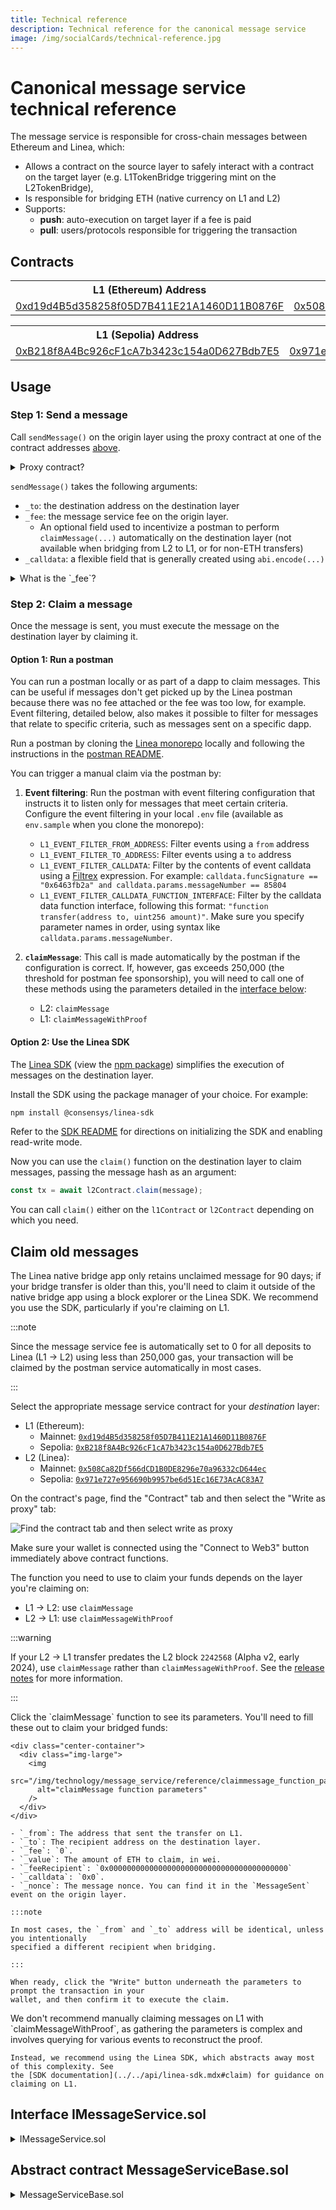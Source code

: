 ```yaml
---
title: Technical reference
description: Technical reference for the canonical message service
image: /img/socialCards/technical-reference.jpg
---
```



# Canonical message service technical reference

The message service is responsible for cross-chain messages between Ethereum and Linea, which:

- Allows a contract on the source layer to safely interact with a contract on the target layer 
(e.g. L1TokenBridge triggering mint on the L2TokenBridge),
- Is responsible for bridging ETH (native currency on L1 and L2)
- Supports:
  - **push**: auto-execution on target layer if a fee is paid
  - **pull**: users/protocols responsible for triggering the transaction

## Contracts

<Tabs groupId="Mainnet-Testnet" className="my-tabs">
  <TabItem value="Mainnet" label="Mainnet" default>
    <table>
      <tbody>
        <tr>
          <th>L1 (Ethereum) Address</th>
          <th>L2 (Linea) Address</th>
        </tr>
        <tr>
          <td>
            <a href="https://etherscan.io/address/0xd19d4B5d358258f05D7B411E21A1460D11B0876F">
              0xd19d4B5d358258f05D7B411E21A1460D11B0876F
            </a>
          </td>
          <td>
            <a href="https://lineascan.build/address/0x508Ca82Df566dCD1B0DE8296e70a96332cD644ec">
              0x508Ca82Df566dCD1B0DE8296e70a96332cD644ec
            </a>
          </td>
        </tr>
      </tbody>
    </table>
  </TabItem>
    <TabItem value="Linea Sepolia" label="Linea Sepolia">
    <table>
      <tbody>
        <tr>
          <th>L1 (Sepolia) Address</th>
          <th>L2 (Linea Sepolia) Address</th>
        </tr>
        <tr>
          <td>
            <a href="https://sepolia.etherscan.io/address/0xB218f8A4Bc926cF1cA7b3423c154a0D627Bdb7E5">
            0xB218f8A4Bc926cF1cA7b3423c154a0D627Bdb7E5
            </a>
          </td>
          <td>
            <a href="https://sepolia.lineascan.build/address/0x971e727e956690b9957be6d51ec16e73acac83a7">
            0x971e727e956690b9957be6d51Ec16E73AcAC83A7
            </a>
          </td>
        </tr>
      </tbody>
    </table>
  </TabItem>
</Tabs>

## Usage

### Step 1: Send a message

Call `sendMessage()` on the origin layer using the proxy contract at one of the contract addresses 
[above](#contracts).

<details>

<summary>Proxy contract?</summary>

A proxy contract is one that simply points towards the actual "implementation" contracts. This model
is beneficial as it allows the implementation contracts to be upgraded independently of the proxy,
allowing contract upgrades without having to start afresh and lose the proxy contract's history. 
When the implementation contracts are updated, the proxy contract is simply amended to point 
towards the new implementation contract addresses.

</details>

`sendMessage()` takes the following arguments:

- `_to`: the destination address on the destination layer
- `_fee`: the message service fee on the origin layer. 
  - An optional field used to incentivize a postman to perform `claimMessage(...)` automatically 
  on the destination layer (not available when bridging from L2 to L1, or for non-ETH transfers)
- `_calldata`: a flexible field that is generally created using `abi.encode(...)`

<details>

  <summary>What is the `_fee`?</summary>

  **L1 -> L2:**
  - Automatic claiming: 0 (The postman fee is sponsored by Linea.)
  - Manual claiming: 0

  :::note

  The postman fee for automatic claiming is only sponsored for transactions using less than 
  250,000 gas. Where sponsorship doesn't apply, the postman fee = `target layer gas price * (gas 
  estimated + gas limit surplus) * margin`, where:

  - `target layer gas price` = `eth_gasPrice` on the target layer
  - `gas estimated` = the current gas estimation
  - `gas limit surplus` = 6000
  - `margin` = 2

  :::

  **L2 -> L1:**
  - Manual claiming: 0.001 ETH (anti-DDOS fee)

  _Automatic claiming is not available for L2 -> L1._

  See our [main bridge page](../../get-started/how-to/bridge.mdx) for more information on the 
  execution fees that apply.

</details>

### Step 2: Claim a message

Once the message is sent, you must execute the message on the destination layer by claiming it.

#### Option 1: Run a postman

You can run a postman locally or as part of a dapp to claim messages. This can be useful if messages 
don't get picked up by the Linea postman because there was no fee attached or the fee was too low, 
for example. Event filtering, detailed below, also makes it possible to filter for messages
that relate to specific criteria, such as messages sent on a specific dapp.

Run a postman by cloning the [Linea monorepo](https://github.com/Consensys/linea-monorepo) 
locally and following the instructions in the [postman README](https://github.com/Consensys/linea-monorepo/tree/main/postman#readme).

You can trigger a manual claim via the postman by:

1. **Event filtering**: Run the postman with event filtering configuration that instructs it to 
listen only for messages that meet certain criteria. Configure the event filtering in your local 
`.env` file (available as `env.sample` when you clone the monorepo): 
    - `L1_EVENT_FILTER_FROM_ADDRESS`: Filter events using a `from` address
    - `L1_EVENT_FILTER_TO_ADDRESS`: Filter events using a `to` address
    - `L1_EVENT_FILTER_CALLDATA`: Filter by the contents of event calldata using a [Filtrex](https://github.com/joewalnes/filtrex/tree/master) 
    expression. For example: `calldata.funcSignature == "0x6463fb2a" and calldata.params.messageNumber == 85804`
    - `L1_EVENT_FILTER_CALLDATA_FUNCTION_INTERFACE`: Filter by the calldata data function interface, 
    following this format: `"function transfer(address to, uint256 amount)"`. Make sure you specify 
    parameter names in order, using syntax like `calldata.params.messageNumber`.

2. **`claimMessage`**: This call is made automatically by the postman if the configuration is 
correct. If, however, gas exceeds 250,000 (the threshold for postman fee sponsorship), you will 
need to call one of these methods using the parameters detailed in the [interface below](#interface-imessageservicesol):
    - L2: `claimMessage` 
    - L1: `claimMessageWithProof`

#### Option 2: Use the Linea SDK

The [Linea SDK](../../api/linea-sdk.mdx) (view the [npm package](https://www.npmjs.com/package/@consensys/linea-sdk?activeTab=readme))
simplifies the execution of messages on the destination layer.

Install the SDK using the package manager of your choice. For example:

```bash
npm install @consensys/linea-sdk
```

Refer to the [SDK README](https://github.com/Consensys/linea-monorepo/tree/main/sdk#readme) for 
directions on initializing the SDK and enabling read-write mode. 

Now you can use the `claim()` function on the destination layer to claim messages, passing the 
message hash as an argument:

```js
const tx = await l2Contract.claim(message);
```

You can call `claim()` either on the `l1Contract` or `l2Contract` depending on which you need.

## Claim old messages

The Linea native bridge app only retains unclaimed message for 90 days; if your bridge transfer is
older than this, you'll need to claim it outside of the native bridge app using a block explorer or 
the Linea SDK. We recommend you use the SDK, particularly if you're claiming on L1.

:::note

Since the message service fee is automatically set to 0 for all deposits to Linea (L1 -> L2) using 
less than 250,000 gas, your transaction will be claimed by the postman service automatically in 
most cases.

:::

Select the appropriate message service contract for your _destination_ layer:

- L1 (Ethereum):
  - Mainnet: [`0xd19d4B5d358258f05D7B411E21A1460D11B0876F`](https://etherscan.io/address/0xd19d4B5d358258f05D7B411E21A1460D11B0876F)
  - Sepolia: [`0xB218f8A4Bc926cF1cA7b3423c154a0D627Bdb7E5`](https://sepolia.etherscan.io/address/0xB218f8A4Bc926cF1cA7b3423c154a0D627Bdb7E5)
- L2 (Linea):
  - Mainnet: [`0x508Ca82Df566dCD1B0DE8296e70a96332cD644ec`](https://lineascan.build/address/0x508Ca82Df566dCD1B0DE8296e70a96332cD644ec)
  - Sepolia: [`0x971e727e956690b9957be6d51Ec16E73AcAC83A7`](https://sepolia.lineascan.build/address/0x971e727e956690b9957be6d51Ec16E73AcAC83A7)

On the contract's page, find the "Contract" tab and then select the "Write as proxy" tab:

<div class="center-container">
  <div class="img-large">
    <img
      src="/img/technology/message_service/reference/write_as_proxy_tab.png"
      alt="Find the contract tab and then select write as proxy"
    />
  </div>
</div>

Make sure your wallet is connected using the "Connect to Web3" button immediately above contract
functions.

The function you need to use to claim your funds depends on the layer you're claiming on:
- L1 -> L2: use `claimMessage`
- L2 -> L1: use `claimMessageWithProof`

:::warning

If your L2 -> L1 transfer predates the L2 block `2242568` (Alpha v2, early 2024), use 
`claimMessage` rather than `claimMessageWithProof`. See the [release notes](../../release-notes.mdx#alpha-v2) 
for more information. 

:::

<Tabs className="my-tabs">
  <TabItem value="L1 -> L2">
    Click the `claimMessage` function to see its parameters. You'll need to fill these out to claim 
    your bridged funds:

    <div class="center-container">
      <div class="img-large">
        <img
          src="/img/technology/message_service/reference/claimmessage_function_parameters.png"
          alt="claimMessage function parameters"
        />
      </div>
    </div>

    - `_from`: The address that sent the transfer on L1. 
    - `_to`: The recipient address on the destination layer.
    - `_fee`: `0`.
    - `_value`: The amount of ETH to claim, in wei.
    - `_feeRecipient`: `0x0000000000000000000000000000000000000000`
    - `_calldata`: `0x0`.
    - `_nonce`: The message nonce. You can find it in the `MessageSent` event on the origin layer.

    :::note

    In most cases, the `_from` and `_to` address will be identical, unless you intentionally
    specified a different recipient when bridging.

    :::

    When ready, click the "Write" button underneath the parameters to prompt the transaction in your
    wallet, and then confirm it to execute the claim.
  </TabItem>
  <TabItem value="L2 -> L1">
    We don't recommend manually claiming messages on L1 with `claimMessageWithProof`, as gathering
    the parameters is complex and involves querying for various events to reconstruct the proof.

    Instead, we recommend using the Linea SDK, which abstracts away most of this complexity. See 
    the [SDK documentation](../../api/linea-sdk.mdx#claim) for guidance on claiming on L1.
  </TabItem>
</Tabs>

## Interface IMessageService.sol

<details>
  <summary>IMessageService.sol</summary>
  <CodeBlock language="solidity">{IMessageService}</CodeBlock>
</details>

## Abstract contract MessageServiceBase.sol

<details>
  <summary>MessageServiceBase.sol</summary>
  <CodeBlock language="solidity">{MessageServiceBase}</CodeBlock>
</details>
